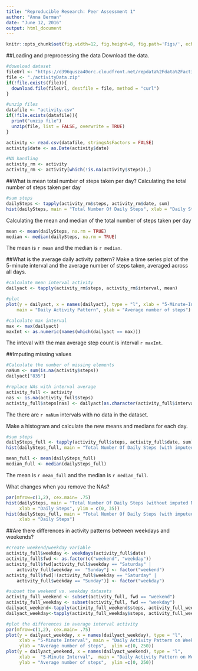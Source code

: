 ```yaml
---
title: "Reproducible Research: Peer Assessment 1"
author: "Anna Berman"
date: "June 12, 2016"
output: html_document
---
```

```r
knitr::opts_chunk$set(fig.width=12, fig.height=8, fig.path='Figs/', echo=TRUE, warning=FALSE, message=FALSE)
```

##Loading and preprocessing the data
Download the data. 

```r
#download dataset
fileUrl <- "https://d396qusza40orc.cloudfront.net/repdata%2Fdata%2Factivity.zip"
file <- "./activityData.zip"
if(!file.exists(file)){
  download.file(fileUrl, destfile = file, method = "curl")
}

#unzip files
datafile <- "activity.csv"
if(!file.exists(datafile)){
  print("unzip file")
  unzip(file, list = FALSE, overwrite = TRUE)
}

activity <- read.csv(datafile, stringsAsFactors = FALSE)
activity$date <- as.Date(activity$date)

#NA handling
activity_rm <- activity
activity_rm <- activity[which(!is.na(activity$steps)),]
```

##What is mean total number of steps taken per day?
Calculating the total number of steps taken per day
```r
#sum steps
dailySteps <- tapply(activity_rm$steps, activity_rm$date, sum)
hist(dailySteps, main = "Total Number Of Daily Steps", xlab = "Daily Steps")
```


Calculating the mean and median of the total number of steps taken per day
```r
mean <- mean(dailySteps, na.rm = TRUE)
median <- median(dailySteps, na.rm = TRUE)
```
The mean is `r mean` and the median is `r median`. 

##What is the average daily activity pattern?
Make a time series plot of the 5-minute interval and the average number of steps taken, averaged across all days.
```r
#calculate mean interval activity
dailyact <- tapply(activity_rm$steps, activity_rm$interval, mean)

#plot
plot(y = dailyact, x = names(dailyact), type = "l", xlab = "5-Minute-Interval", 
    main = "Daily Activity Pattern", ylab = "Average number of steps")

#calculate max interval
max <- max(dailyact)
maxInt <- as.numeric(names(which(dailyact == max)))
```
The inteval with the max average step count is interval `r maxInt`.

##Imputing missing values

```r
#Calculate the number of missing elements
naNum <- sum(is.na(activity$steps))
dailyact["835"]

#replace NAs with interval average
activity_full <- activity
nas <- is.na(activity_full$steps)
activity_full$steps[nas] <- dailyact[as.character(activity_full$interval[nas])]
```
The there are `r naNum` intervals with no data in the dataset.

Make a histogram and calculate the new means and medians for each day.
```r
#sum steps
dailySteps_full <- tapply(activity_full$steps, activity_full$date, sum)
hist(dailySteps_full, main = "Total Number Of Daily Steps (with imputed NAs)", xlab = "Daily Steps")

mean_full <- mean(dailySteps_full)
median_full <- median(dailySteps_full)
```
The mean is `r mean_full` and the median is `r median_full`. 

What changes when you remove the NAs?
```r
par(mfrow=c(1,2), cex.main= .75)
hist(dailySteps, main = "Total Number Of Daily Steps (without imputed NAs)", 
     xlab = "Daily Steps", ylim = c(0, 35))
hist(dailySteps_full, main = "Total Number Of Daily Steps (with imputed NAs)",
     xlab = "Daily Steps")
```

##Are there differences in activity patterns between weekdays and weekends?
```r
#create weekend/weekday variable
activity_full$weekday <- weekdays(activity_full$date)
activity_full$fwd <- as.factor(c("weekend", "weekday"))
activity_full$fwd[activity_full$weekday == "Saturday" | 
    activity_full$weekday ==  "Sunday"] <- factor("weekend")
activity_full$fwd[!(activity_full$weekday == "Saturday" | 
    activity_full$weekday == "Sunday")] <- factor("weekday")

#subset the weekend vs. weekday datasets
activity_full_weekend <- subset(activity_full, fwd == "weekend") 
activity_full_weekday <- subset(activity_full, fwd == "weekday") 
dailyact_weekend<-tapply(activity_full_weekend$steps, activity_full_weekend$interval, mean)
dailyact_weekday<-tapply(activity_full_weekday$steps, activity_full_weekday$interval, mean)

#plot the differences in average interval activity
par(mfrow=c(1,2), cex.main= .75)
plot(y = dailyact_weekday, x = names(dailyact_weekday), type = "l", 
     xlab = "5-Minute Interval", main = "Daily Activity Pattern on Weekdays", 
     ylab = "Average number of steps",  ylim =c(0, 250))
plot(y = dailyact_weekend, x = names(dailyact_weekend), type = "l", 
     xlab =  "5-Minute Interval",  main = "Daily Activity Pattern on Weekends", 
     ylab = "Average number of steps",  ylim =c(0, 250))
```
